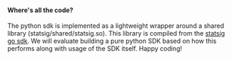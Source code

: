 #### Where's all the code?

The python sdk is implemented as a lightweight wrapper around a shared library (statsig/shared/statsig.so).
This library is compiled from the [statsig go sdk](https://github.com/statsig-io/go-sdk).
We will evaluate building a pure python SDK based on how this performs along with usage of the SDK itself.
Happy coding!